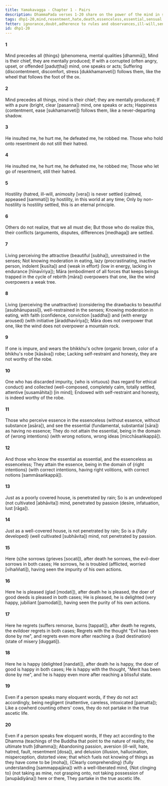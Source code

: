 ```yaml
---
title: Yamakavagga - Chapter 1 - Pairs
description: DhammaPada verses 1-20 share on the power of the mind in shaping experiences, the importance of letting go of resentment and hostility, the consequences of living without restraint and moderation, the distinction between essence and non-essence, the sorrow and joy tied to one's actions, the importance of acting according to the Dhamma, and on the ultimate liberation achieved through non-attachment.
tags: dhp1-20,mind,resentment,hate,death,essenceless,essential,sensual desire,ill-will,passion,aversion,delusion
fetter: ignorance,doubt,adherence to rules and observances,ill-will,sensual desire,conceit
id: dhp1-20
---
```


#### 1

Mind precedes all \{things} (phenomena, mental qualities [dhammā]),
Mind is their chief, they are mentally produced;
If with a corrupted (often angry, upset, or offended [paduṭṭha]) mind,
one speaks or acts;
Suffering (discontentment, discomfort, stress [dukkhamanveti]) follows them,
like the wheel that follows the foot of the ox.

#### 2

Mind precedes all things,
mind is their chief; they are mentally produced;
If with a pure (bright, clear [pasanna]) mind,
one speaks or acts;
Happiness (contentment, ease [sukhamanveti]) follows them,
like a never-departing shadow.

#### 3

He insulted me, he hurt me,
he defeated me, he robbed me.
Those who hold onto resentment
do not still their hatred.

#### 4

He insulted me, he hurt me,
he defeated me, he robbed me;
Those who let go of resentment,
still their hatred.

#### 5

Hostility (hatred, ill-will, animosity [vera]) is never settled (calmed, appeased [sammati]) by hostility,
in this world at any time;
Only by non-hostility is hostility settled,
this is an eternal principle.

#### 6

Others do not realize,
that we all must die;
But those who do realize this,
their conflicts (arguments, disputes, differences [medhaga]) are settled.

#### 7

Living perceiving the attractive (beautiful [subha]),
unrestrained in the senses;
Not knowing moderation in eating,
lazy (procrastinating, inactive person, indolent [kusīta]) and \{weak in effort} (low in energy, lacking in endurance [hīnavīriya]);
Māra (embodiment of all forces that keeps beings trapped in the cycle of rebirth [māra]) overpowers that one,
like the wind overpowers a weak tree.

#### 8

Living \{perceiving the unattractive} (considering the drawbacks to beautiful [asubhānupassī]),
well-restrained in the senses;
Knowing moderation in eating,
with faith (confidence, conviction [saddha]) and \{with energy aroused} (with initiative [āraddhavīriya]);
Māra does not overpower that one,
like the wind does not overpower a mountain rock.

#### 9

If one is impure,
and wears the bhikkhu's ochre (organic brown, color of a bhikhu's robe [kāsāva]) robe;
Lacking self-restraint and honesty,
they are not worthy of the robe.

#### 10

One who has discarded impurity,
\{who is virtuous} (has regard for ethical conduct) and collected (well-composed, completely calm, totally settled, attentive [susamāhita]) [in mind];
Endowed with self-restraint and honesty,
is indeed worthy of the robe.

#### 11

Those who perceive essence in the essenceless (without essence, without substance [asāra]),
and see the essential (fundamental, substantial [sāra]) as having no essence;
They do not attain the essential,
being in the domain of \{wrong intentions} (with wrong notions, wrong ideas [micchāsaṅkappā]).

#### 12

And those who know the essential as essential,
and the essenceless as essenceless;
They attain the essence,
being in the domain of \{right intentions} (with correct intentions, having right volitions, with correct notions [sammāsaṅkappā]).

#### 13

Just as a poorly covered house,
is penetrated by rain;
So is an undeveloped (not cultivated [abhāvita]) mind,
penetrated by passion (desire, infatuation, lust [rāga]).

#### 14

Just as a well-covered house,
is not penetrated by rain;
So is a \{fully developed} (well cultivated [subhāvita]) mind,
not penetrated by passion.

#### 15

Here (s)he sorrows (grieves [socati]), after death he sorrows,
the evil-doer sorrows in both cases;
He sorrows, he is troubled (afflicted, worried [vihaññati]),
having seen the impurity of his own actions.

#### 16

Here he is pleased (glad [modati]), after death he is pleased,
the doer of good deeds is pleased in both cases;
He is pleased, he is delighted (very happy, jubiliant [pamodati]),
having seen the purity of his own actions.

#### 17

Here he regrets (suffers remorse, burns [tappati]), after death he regrets,
the evildoer regrets in both cases;
Regrets with the thought "Evil has been done by me",
and regrets even more after reaching a \{bad destination} (state of misery [duggati]).

#### 18

Here he is happy (delighted [nandati]), after death he is happy,
the doer of good is happy in both cases;
He is happy with the thought, "Merit has been done by me",
and he is happy even more after reaching a blissful state.

#### 19

Even if a person speaks many eloquent words,
if they do not act accordingly, being negligent (inattentive, careless, intoxicated [pamatta]);
Like a cowherd counting others' cows,
they do not partake in the true ascetic life.

#### 20

Even if a person speaks few eloquent words,
If they act according to the Dhamma (teachings of the Buddha that point to the nature of reality, the ultimate truth [dhamma]);
Abandoning passion, aversion (ill-will, hate, hatred, fault, resentment [dosa]), and delusion (illusion, hallucination, misperception, distorted view; that which fuels not knowing of things as they have come to be [moha]),
\{Clearly comprehending} (fully understanding [sammappajāna]) with a well-liberated mind,
\{Not clinging to} (not taking as mine, not grasping onto, not taking possession of [anupādiyāna]) here or there,
They partake in the true ascetic life.
